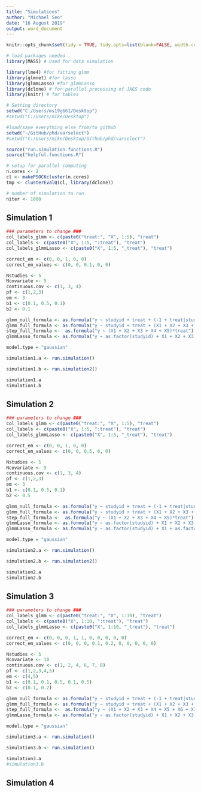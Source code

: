 ```yaml
---
title: "Simulations"
author: "Michael Seo"
date: "16 August 2019"
output: word_document
---
```



```r
knitr::opts_chunk$set(tidy = TRUE, tidy.opts=list(blank=FALSE, width.cutoff=60), warning = FALSE, message=FALSE, echo = FALSE)
```


```r
# load packages needed
library(MASS) # Used for data simulation

library(lme4) #for fitting glmm
library(glmnet) #for lasso
library(glmmLasso) #for glmmLasso
library(dclone) # for parallel processing of JAGS code
library(knitr) # for tables
```

```r
# Setting directory
setwd("C:/Users/ms19g661/Desktop")
#setwd("C:/Users/mike/Desktop")

#load/save everything else from/to github
setwd("~/GitHub/phd/varselect")
#setwd("C:/Users/mike/Desktop/Github/phd/varselect")

source("run.simulation.functions.R")
source("helpful.functions.R")

# setup for parallel computing
n.cores <- 2
cl <- makePSOCKcluster(n.cores)
tmp <- clusterEvalQ(cl, library(dclone))

# number of simulation to run
niter <- 1000
```

## Simulation 1

```r
### parameters to change ###
col_labels_glmm <- c(paste0("treat:", "X", 1:5), "treat")
col_labels <- c(paste0("X", 1:5, ":treat"), "treat")
col_labels_glmmLasso <- c(paste0("X", 1:5, "_treat"), "treat")

correct_em <- c(0, 0, 1, 0, 0)
correct_em_values <- c(0, 0, 0.1, 0, 0)

Nstudies <- 5
Ncovariate <- 5
continuous.cov <- c(1, 3, 4)
pf <- c(1,2,3)
em <- 3
b1 <- c(0.1, 0.5, 0.1)
b2 <- 0.1

glmm_null_formula <- as.formula("y ~ studyid + treat + (-1 + treat|studyid)")
glmm_full_formula <- as.formula("y ~ studyid + treat + (X1 + X2 + X3 + X4 + X5)*treat + (-1 + treat|studyid)")
step_full_formula <-  as.formula("y ~ (X1 + X2 + X3 + X4 + X5)*treat")
glmmLasso_formula <- as.formula("y ~ as.factor(studyid) + X1 + X2 + X3 + X4 + X5 + X1_treat + X2_treat + X3_treat + X4_treat + X5_treat + treat")

model.type = "gaussian"
```

```r
simulation1.a <- run.simulation()
```

```r
simulation1.b <- run.simulation2()
```

```r
simulation1.a
simulation1.b
```

## Simulation 2

```r
### parameters to change ###
col_labels_glmm <- c(paste0("treat:", "X", 1:5), "treat")
col_labels <- c(paste0("X", 1:5, ":treat"), "treat")
col_labels_glmmLasso <- c(paste0("X", 1:5, "_treat"), "treat")

correct_em <- c(0, 0, 1, 0, 0)
correct_em_values <- c(0, 0, 0.5, 0, 0)

Nstudies <- 5
Ncovariate <- 5
continuous.cov <- c(1, 3, 4)
pf <- c(1,2,3)
em <- 3
b1 <- c(0.1, 0.5, 0.1)
b2 <- 0.5

glmm_null_formula <- as.formula("y ~ studyid + treat + (-1 + treat|studyid)")
glmm_full_formula <- as.formula("y ~ studyid + treat + (X1 + X2 + X3 + X4 + X5)*treat + (-1 + treat|studyid)")
step_full_formula <-  as.formula("y ~ (X1 + X2 + X3 + X4 + X5)*treat")
glmmLasso_formula <- as.formula("y ~ as.factor(studyid) + X1 + X2 + X3 + X4 + X5 + X1_treat + X2_treat + X3_treat + X4_treat + X5_treat + treat")
glmmLasso_formula <- as.formula("y ~ as.factor(studyid) + X1 + as.factor(X2) + X3 + X4 + as.factor(X5) + X1_treat + as.factor(X2_treat) + X3_treat + X4_treat + as.factor(X5_treat) + treat")

model.type = "gaussian"
```

```r
simulation2.a <- run.simulation()
```

```r
simulation2.b <- run.simulation2()
```

```r
simulation2.a
simulation2.b
```

## Simulation 3

```r
### parameters to change ###
col_labels_glmm <- c(paste0("treat:", "X", 1:10), "treat")
col_labels <- c(paste0("X", 1:10, ":treat"), "treat")
col_labels_glmmLasso <- c(paste0("X", 1:10, "_treat"), "treat")

correct_em <- c(0, 0, 0, 1, 1, 0, 0, 0, 0, 0)
correct_em_values <- c(0, 0, 0, 0.1, 0.2, 0, 0, 0, 0, 0)

Nstudies <- 5
Ncovariate <- 10
continuous.cov <- c(1, 2, 4, 6, 7, 8)
pf <- c(1,2,3,4,5)
em <- c(4,5)
b1 <- c(0.1, 0.1, 0.5, 0.1, 0.5)
b2 <- c(0.1, 0.2)

glmm_null_formula <- as.formula("y ~ studyid + treat + (-1 + treat|studyid)")
glmm_full_formula <- as.formula("y ~ studyid + treat + (X1 + X2 + X3 + X4 + X5 + X6 + X7 + X8 + X9 + X10)*treat + (-1 + treat|studyid)")
step_full_formula <-  as.formula("y ~ (X1 + X2 + X3 + X4 + X5 + X6 + X7 + X8 + X9 + X10)*treat")
glmmLasso_formula <- as.formula("y ~ as.factor(studyid) + X1 + X2 + X3 + X4 + X5 + X6 + X7 + X8 + X9 + X10 + X1_treat + X2_treat + X3_treat + X4_treat + X5_treat + X6_treat + X7_treat + X8_treat + X9_treat + X10_treat + treat")

model.type = "gaussian"
```

```r
simulation3.a <- run.simulation()
```

```r
simulation3.b <- run.simulation()
```

```r
simulation3.a
#simulation3.b
```

## Simulation 4